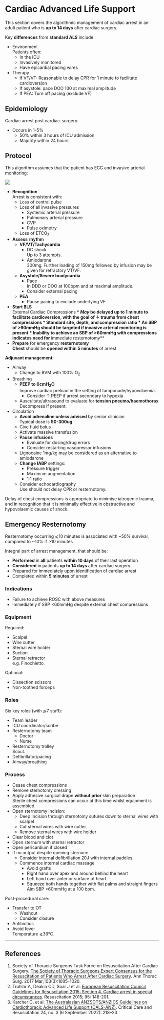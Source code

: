 # Cardiac Advanced Life Support

This section covers the algorithmic management of cardiac arrest in an adult patient who is **up to 14 days** after cardiac surgery.

:::column-margin
Key **differences** from **standard ALS** include:

* Environment\
Patients often:
	* In the ICU
	* Invasively monitored
	* Have epicardial pacing wires
* Therapy
	* If VF/VT: Reasonable to delay CPR for 1 minute to facilitate cardioversion
	* If asystole: pace DOO 100 at maximal amplitude
	* If PEA: Turn off pacing (exclude VF)
:::

## Epidemiology

Cardiac arrest post cardiac-surgery:

* Occurs in 1-5%
	* 50% within 3 hours of ICU admission
	* Majority within 24 hours

## Protocol

This algorithm assumes that the patient has ECG and invasive arterial monitoring:

:::column-margin
![](/resources/cals.png)
:::

* **Recognition**\
Arrest is consistent with:
	* Loss of central pulse
	* Loss of all invasive pressures
		* Systemic arterial pressure
		* Pulmonary arterial pressure
		* CVP
		* Pulse oximetry
	* Loss of ETCO~2~
* **Assess rhythm**
	* **VF/VT/Tachycardia**
		* DC shock\
		Up to 3 attempts.
		* Amiodarone\
		300mg. Further loading of 150mg followed by infusion may be given for refractory VT/VF.
	* **Asystole/Severe bradycardia**
		* Pace\
		In DDD or DOO at 100bpm and at maximal amplitude.\
		* Consider external pacing
	* **PEA**
		* Pause pacing to exclude underlying VF
* **Start BLS**\
External Cardiac Compressions**
		* *May* be delayed up to 1 minute to facilitate cardioversion, with the goal of ↓ trauma from chest compressions
		* Standard site, depth, and compression ratio
		* An SBP of >60mmHg should be targeted if invasive arterial monitoring is present
		* Inability to achieve an SBP of >60mmHg with compressions indicates need for **immediate resternotomy**
* **Prepare** for emergency **resternotomy**\
**Chest** should be **opened within 5 minutes** of arrest.


**Adjuvant management**:

* Airway
	* Change to BVM with 100% O~2~
* Breathing
	* **PEEP to 0cmH~2~O**\
	Improve cardiac preload in the setting of tamponade/hypovolaemia.
		* Consider ↑ PEEP if arrest secondary to hypoxia
	* Auscultate/ultrasound to evaluate for **tension pneumo/haemothorax**\
	Decompress if present.
* Circulation
	* **Avoid adrenaline unless advised** by senior clinician\
	Typical dose is **50-300ug**.
	* Give fluid bolus
	* Activate massive transfusion
	* **Pause infusions**\
		* Evaluate for dosing/drug errors
		* Consider restarting vasopressor infusions
	* Lignocaine 1mg/kg may be considered as an alternative to amiodarone
	* **Change IABP** settings:
		* Pressure trigger
		* Maximum augmentation
		* 1:1 ratio
	* Consider echocardiography\
	Use should not delay CPR or resternotomy.


:::column-margin
Delay of chest compressions is appropriate to minimise iatrogenic trauma, and in recognition that it is minimally effective in obstructive and hypovolaemic causes of shock.
:::

## Emergency Resternotomy

:::caution
Resternotomy occurring ⩽10 minutes is associated with ~50% survival, compared to ~10% if >10 minutes
:::

Integral part of arrest management, that should be:

* **Performed** in **all** patients **within 10 days** of their last operation
* **Considered** in patients **up to 14 days** after cardiac surgery
* Prepared for immediately upon identification of cardiac arrest
* Completed within **5 minutes** of arrest

### Indications

* Failure to achieve ROSC with above measures
* Immediately if SBP <60mmHg despite external chest compressions


### Equipment

Required:

* Scalpel
* Wire cutter
* Sternal wire holder
* Suction
* Sternal retractor\
e.g. Finochietto.


Optional:

* Dissection scissors
* Non-toothed forceps


### Roles

Six key roles (with ⩾7 staff):

* Team leader
* ICU coordinator/scribe
* Resternotomy team
	* Doctor
	* Nurse
* Resternotomy trolley\
Scout.
* Defibrillator/pacing
* Airway/breathing


### Process

* Cease chest compressions
* Remove sternotomy dressing
* Apply adhesive surgical drape **without prior** skin preparation\
Sterile chest compressions can occur at this time whilst equipment is assembled.
* Open sternotomy incision:
	* Deep incision through sternotomy sutures down to sternal wires with scalpel
	* Cut sternal wires with wire cutter
	* Remove sternal wires with wire holder
* Clear blood and clot
* Open sternum with sternal retractor
* Open pericardium if closed
* If no output despite opening sternum:
	* Consider internal defibrillation
	20J with internal paddles.
	* Commence internal cardiac massage
		* Avoid grafts
		* Right hand over apex and around behind the heart
		* Left hand over anterior surface of heart
		* Squeeze both hands together with flat palms and straight fingers\
		Aim SBP >60mmHg at a 100 bpm.

Post-procedural care:

* Transfer to OT
	* Washout
	* Consider closure
* Antibiotics
* Avoid fever\
Temperature ⩽36°C.

---

## References

1. Society of Thoracic Surgeons Task Force on Resuscitation After Cardiac Surgery. [The Society of Thoracic Surgeons Expert Consensus for the Resuscitation of Patients Who Arrest After Cardiac Surgery](https://www.ncbi.nlm.nih.gov/pubmed/28122680). Ann Thorac Surg. 2017 Mar;103(3):1005-1020.
2. Truhlar A, Deakin CD, Soar J et al. [European Resuscitation Council Guidelines for Resuscitation 2015: Section 4. Cardiac arrest in special circumstances](https://ercguidelines.elsevierresource.com/european-resuscitation-council-guidelines-resuscitation-2015-section-4-cardiac-arrest-special). Resuscitation 2015; 95: 148-201.
3. Karcher C. et al. [The Australasian ANZSCTS/ANZICS Guidelines on Cardiothoracic Advanced Life Support (CALS-ANZ)](https://doi.org/10.51893/2022.3.SA3). Critical Care and Resuscitation 24, no. 3 (6 September 2022): 218–23.
